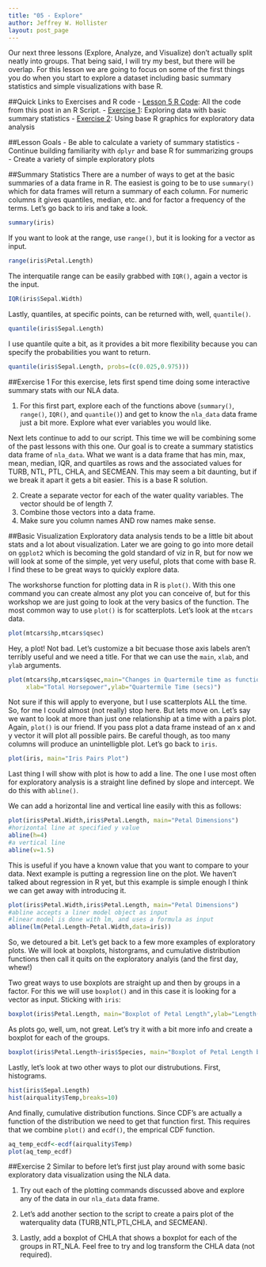```yaml
---
title: "05 - Explore"
author: Jeffrey W. Hollister
layout: post_page
---
```

Our next three lessons (Explore, Analyze, and Visualize) don't actually split neatly into groups.  That being said, I will try my best, but there will be overlap.  For this lesson we are going to focus on some of the first things you do when you start to explore a dataset including basic summary statistics and simple visualizations with base R.

##Quick Links to Exercises and R code
- [Lesson 5 R Code](/gedr/rmd_posts/2015-01-14-05-Explore.R): All the code from this post in an R Script.
- [Exercise 1](#exercise-1): Exploring data with basic summary statistics
- [Exercise 2](#exercise-2): Using base R graphics for exploratory data analysis 

##Lesson Goals
- Be able to calculate a variety of summary statistics
- Continue building familiarity with `dplyr` and base R for summarizing groups
- Create a variety of simple exploratory plots

##Summary Statistics
There are a number of ways to get at the basic summaries of a data frame in R.  The easiest is going to be to use `summary()` which for data frames will return a summary of each column.  For numeric columns it gives quantiles, median, etc. and for factor a frequency of the terms.  Let's go back to iris and take a look.

```r
summary(iris)
```

If you want to look at the range, use `range()`, but it is looking for a vector as input.

```r
range(iris$Petal.Length)
```

The interquatile range can be easily grabbed with `IQR()`, again a vector is the input.

```r
IQR(iris$Sepal.Width)
```

Lastly, quantiles, at specific points, can be returned with, well, `quantile()`.

```r
quantile(iris$Sepal.Length)
```

I use quantile quite a bit, as it provides a bit more flexibility because you can specify the probabilities you want to return.

```r
quantile(iris$Sepal.Length, probs=(c(0.025,0.975)))
```

##Exercise 1
For this exercise, lets first spend time doing some interactive summary stats with our NLA data.

1. For this first part, explore each of the functions above (`summary()`, `range()`, `IQR()`, and `quantile()`) and get to know the `nla_data` data frame just a bit more.  Explore what ever variables you would like.

Next lets continue to add to our script.  This time we will be combining some of the past lessons with this one.  Our goal is to create a summary statistics data frame of `nla_data`.  What we want is a data frame that has min, max, mean, median, IQR, and quartiles as rows and the associated values for TURB, NTL, PTL, CHLA, and SECMEAN.  This may seem a bit daunting, but if we break it apart it gets a bit easier. This is a base R solution. 

2. Create a separate vector for each of the water quality variables.  The vector should be of length 7.
3. Combine those vectors into a data frame.
4. Make sure you column names AND row names make sense.

##Basic Visualization
Exploratory data analysis tends to be a little bit about stats and a lot about visualization.  Later we are going to go into more detail on `ggplot2` which is becoming the gold standard of viz in R, but for now we will look at some of the simple, yet very useful, plots that come with base R.  I find these to be great ways to quickly explore data.  

The workshorse function for plotting data in R is `plot()`.  With this one command you can create almost any plot you can conceive of, but for this workshop we are just going to look at the very basics of the function.  The most common way to use `plot()` is for scatterplots.  Let's look at the `mtcars` data.

```r
plot(mtcars$hp,mtcars$qsec)
```

Hey, a plot!  Not bad.  Let's customize a bit becuase those axis labels aren't terribly useful and we need a title. For that we can use the `main`, `xlab`, and `ylab` arguments.

```r
plot(mtcars$hp,mtcars$qsec,main="Changes in Quartermile time as function of horsepower",
     xlab="Total Horsepower",ylab="Quartermile Time (secs)")
```

Not sure if this will apply to everyone, but I use scatterplots ALL the time.  So, for me I could almost (not really) stop here.  But lets move on.  Let's say we want to look at more than just one relationship at a time with a pairs plot.  Again, `plot()` is our friend.  If you pass plot a data frame instead of an x and y vector it will plot all possible pairs.  Be careful though, as too many columns will produce an unintelligble plot.  Let's go back to `iris`.

```r
plot(iris, main="Iris Pairs Plot")
```

Last thing I will show with plot is how to add a line.  The one I use most often for exploratory analysis is a straight line defined by slope and intercept.  We do this with `abline()`.

We can add a horizontal line and vertical line easily with this as follows:

```r
plot(iris$Petal.Width,iris$Petal.Length, main="Petal Dimensions")
#horizontal line at specified y value
abline(h=4)
#a vertical line
abline(v=1.5)
```

This is useful if you have a known value that you want to compare to your data.  Next example is putting a regression line on the plot.  We haven't talked about regression in R yet, but this example is simple enough I think we can get away with introducing it.  

```r
plot(iris$Petal.Width,iris$Petal.Length, main="Petal Dimensions")
#abline accepts a liner model object as input
#linear model is done with lm, and uses a formula as input
abline(lm(Petal.Length~Petal.Width,data=iris))
```

So, we detoured a bit.  Let's get back to a few more examples of exploratory plots.  We will look at boxplots, historgrams, and cumulative distribution functions then call it quits on the exploratory analyis (and the first day, whew!)

Two great ways to use boxplots are straight up and then by groups in a factor. For this we will use `boxplot()` and in this case it is looking for a vector as input. Sticking with `iris`:

```r
boxplot(iris$Petal.Length, main="Boxplot of Petal Length",ylab="Length(cm)")
```

As plots go, well, um, not great.  Let's try it with a bit more info and create a boxplot for each of the groups.

```r
boxplot(iris$Petal.Length~iris$Species, main="Boxplot of Petal Length by Species",ylab="Length(cm)")
```

Lastly, let's look at two other ways to plot our distrubutions.  First, histograms.

```r
hist(iris$Sepal.Length)
hist(airquality$Temp,breaks=10)
```

And finally, cumulative distribution functions.  Since CDF's are actually a function of the distribution we need to get that function first.  This requires that we combine `plot()` and `ecdf()`, the emprical CDF function.

```r
aq_temp_ecdf<-ecdf(airquality$Temp)
plot(aq_temp_ecdf)
```

##Exercise 2
Similar to before let's first just play around with some basic exploratory data visualization using the NLA data.

1. Try out each of the plotting commands discussed above and explore any of the data in our `nla_data` data frame.

2. Let's add another section to the script to create a pairs plot of the waterquality data (TURB,NTL,PTL,CHLA, and SECMEAN).

3. Lastly, add a boxplot of CHLA that shows a boxplot for each of the groups in RT_NLA.  Feel free to try and log transform the CHLA data (not required).
